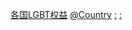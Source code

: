 {{Categories by country|nocat}}
[[Category:各国LGBT权益|]]
[[Category:亞洲LGBT權益|@Country]]
[[Category:亚洲各国LGBT|:]]
[[Category:亚洲各国人权|:]]